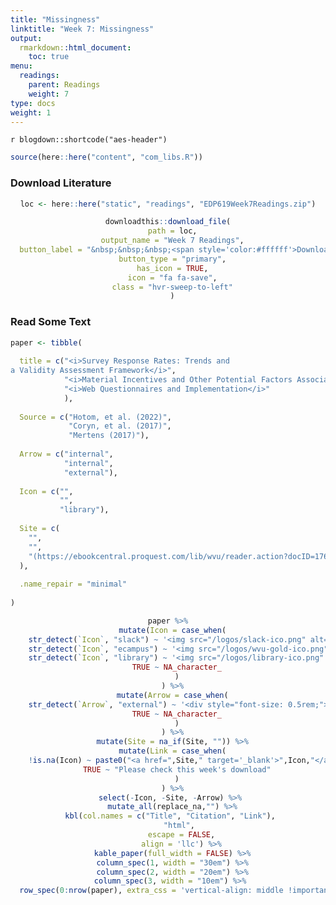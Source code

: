 ```yaml
---
title: "Missingness"
linktitle: "Week 7: Missingness"
output:
  rmarkdown::html_document:
    toc: true
menu:
  readings:
    parent: Readings
    weight: 7
type: docs
weight: 1
---
```


`r blogdown::shortcode("aes-header")`

```r
source(here::here("content", "com_libs.R"))
```

### Download Literature

<center>
```r
loc <- here::here("static", "readings", "EDP619Week7Readings.zip")

downloadthis::download_file(
  path = loc,
  output_name = "Week 7 Readings",
  button_label = "&nbsp;&nbsp;&nbsp;<span style='color:#ffffff'>Download</span>",
  button_type = "primary",
  has_icon = TRUE,
  icon = "fa fa-save",
  class = "hvr-sweep-to-left"
  )
```
</center>

### Read Some Text

```r

paper <- tibble(
  
  title = c("<i>Survey Response Rates: Trends and
a Validity Assessment Framework</i>",
            "<i>Material Incentives and Other Potential Factors Associated with Response Rates to Internet Surveys of American Evaluation Association Members: Findings From a Randomized Experiment</i>",
            "<i>Web Questionnaires and Implementation</i>"
            ),
  
  Source = c("Hotom, et al. (2022)",
             "Coryn, et al. (2017)",
             "Mertens (2017)"),
  
  Arrow = c("internal",
            "internal",
            "external"),
  
  Icon = c("", 
           "",
           "library"),
  
  Site = c(
    "",
    "",
    "(https://ebookcentral.proquest.com/lib/wvu/reader.action?docID=1762797&ppg=322){target='_blank'}"
  ),
  
  .name_repair = "minimal"
  
)

```

<center>
```r
paper %>%
  mutate(Icon = case_when(
    str_detect(`Icon`, "slack") ~ '<img src="/logos/slack-ico.png" alt="Slack icon" width="25px">',
    str_detect(`Icon`, "ecampus") ~ '<img src="/logos/wvu-gold-ico.png" alt="Slack icon" width="25px">',
    str_detect(`Icon`, "library") ~ '<img src="/logos/library-ico.png" alt="Slack icon" width="25px">',
    TRUE ~ NA_character_
    )
  ) %>%
  mutate(Arrow = case_when(
    str_detect(`Arrow`, "external") ~ '<div style="font-size: 0.5rem;"><i class="fa fa-external-link fa-2x" aria-hidden="true" style="color:#559977"></i></div>',
    TRUE ~ NA_character_
    )
  ) %>%
  mutate(Site = na_if(Site, "")) %>%
  mutate(Link = case_when(
    !is.na(Icon) ~ paste0("<a href=",Site," target='_blank'>",Icon,"</a>"),
    TRUE ~ "Please check this week's download"
    )
  ) %>%
  select(-Icon, -Site, -Arrow) %>% 
  mutate_all(replace_na,"") %>%
  kbl(col.names = c("Title", "Citation", "Link"), 
      "html", 
      escape = FALSE,
      align = 'llc') %>%
  kable_paper(full_width = FALSE) %>%
  column_spec(1, width = "30em") %>%
  column_spec(2, width = "20em") %>%
  column_spec(3, width = "10em") %>% 
  row_spec(0:nrow(paper), extra_css = 'vertical-align: middle !important;', color = "#f7f7f7", background = "transparent")
```
</center>
